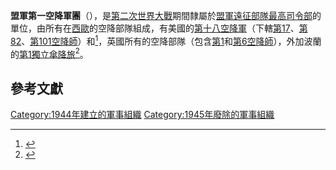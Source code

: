 {{Expand language|1=en|time=2021-04-14T05:12:29+00:00}}
{{noteTA
|G1=Military
}}
{{Infobox military unit
|unit_name= 盟軍第一空降軍團
|native_name = 
|image= [[File:First_Allied_Airborne_Army.svg|180px]]
|caption= 盟軍第一空降軍團臂章
|dates=1944年8月2日 - 1945年5月20日
|country=
|allegiance=[[同盟國_(第二次世界大戰)|同盟國]]
|branch=
|type=
|role=[[空降部隊|空降部隊]]
|size= 
|command_structure= 
|current_commander=
|garrison=
|equipment= 
|ceremonial_chief= 
|colonel_of_the_regiment= 
|nickname= 
|patron= 
|motto= 
|colors= 
|march=
|mascot= 
|battles=[[第二次世界大戰|第二次世界大戰]]<br />
*[[市場花園行動|市場花園行動]]<br />
*[[突出部之役|突出部之役]]<br />
*[[校隊行動|校隊行動]]
|anniversaries= 
|decorations= 
|battle_honours= 
|notable_commanders= 
|identification_symbol= 
|identification_symbol_2= 
|identification_symbol_3= 
|identification_symbol_4= 
}}
'''盟軍第一空降軍團'''（{{lang-en|'''First Allied Airborne Army'''}}），是[[第二次世界大戰|第二次世界大戰]]期間隸屬於[[盟軍遠征部隊最高司令部|盟軍遠征部隊最高司令部]]的單位，由所有在[[西歐|西歐]]的空降部隊組成，有美國的[[美國陸軍第十八空降軍|第十八空降軍]]（下轄[[美國陸軍第17空降師|第17]]、[[美國陸軍第82空降師|第82]]、[[美國陸軍第101空降師|第101空降師]]）和{{link-en|第九部隊運輸司令部|IX Troop Carrier Command}}<ref>{{cite book|author= E.M. Flanagan Jr.|coauthors=|title=Airborne – A Combat History of American Airborne Forces|year= 2003|publisher=|location=|url=https://archive.org/details/airbornecombathi00flan|isbn=0-89141-688-9|language=en|ref=harv}}</ref>，英國所有的空降部隊（包含[[英國第1空降師|第1]]和[[英國第6空降師|第6空降師]]），外加波蘭的[[波蘭第1獨立傘降旅|第1獨立傘降旅]]<ref>{{cite book|author=Barry Gregory|coauthors=|title=British Airborne Troops 1940-45|year=|publisher=|location=|url=https://archive.org/details/britishairbornet00greg|isbn=0-385-04247-7|language=en|ref=harv}}</ref>。

[[Category:1944年建立的軍事組織|Category:1944年建立的軍事組織]]
[[Category:1945年廢除的軍事組織|Category:1945年廢除的軍事組織]]

==參考文獻==
{{reflist}}